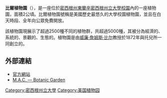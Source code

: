 {{unreferenced|time=2011-01-09T03:04:13+00:00}}
'''比爾植物園'''（{{lang|en|W. J. Beal Botanical Garden}}），是一座位於[[密西根州|密西根州]][[東蘭辛|東蘭辛]][[密西根州立大學校園|密西根州立大學校園]]內的一座植物園，面積2公頃。比爾植物園號稱是美國歷史最悠久的大學校園植物園，並且在白天時段、全年向公眾免費開放。

該植物園現展示了超過2500種不同的植物群，共超過5000種，其被分為經濟的、系統的、景觀的、生態的。植物園是由[[威廉·詹姆斯·比尔|威廉·詹姆斯·比尔]]教授於1872年與托兒所一同創立的。

==外部連結==
*[http://www.cpp.msu.edu/beal/ 官方網站] {{Wayback|url=http://www.cpp.msu.edu/beal/ |date=20201127015534 }}
*[http://kevinforsyth.net/ELMI/beal.htm M.A.C. — Botanic Garden] {{Wayback|url=http://kevinforsyth.net/ELMI/beal.htm |date=20200214080120 }}

{{coord|42.7314|-84.4846|type:landmark_region:US-MI|display=title}}

[[Category:密西根州立大學|Category:密西根州立大學]]
[[Category:美国植物园|Category:美国植物园]]

{{stub}}
